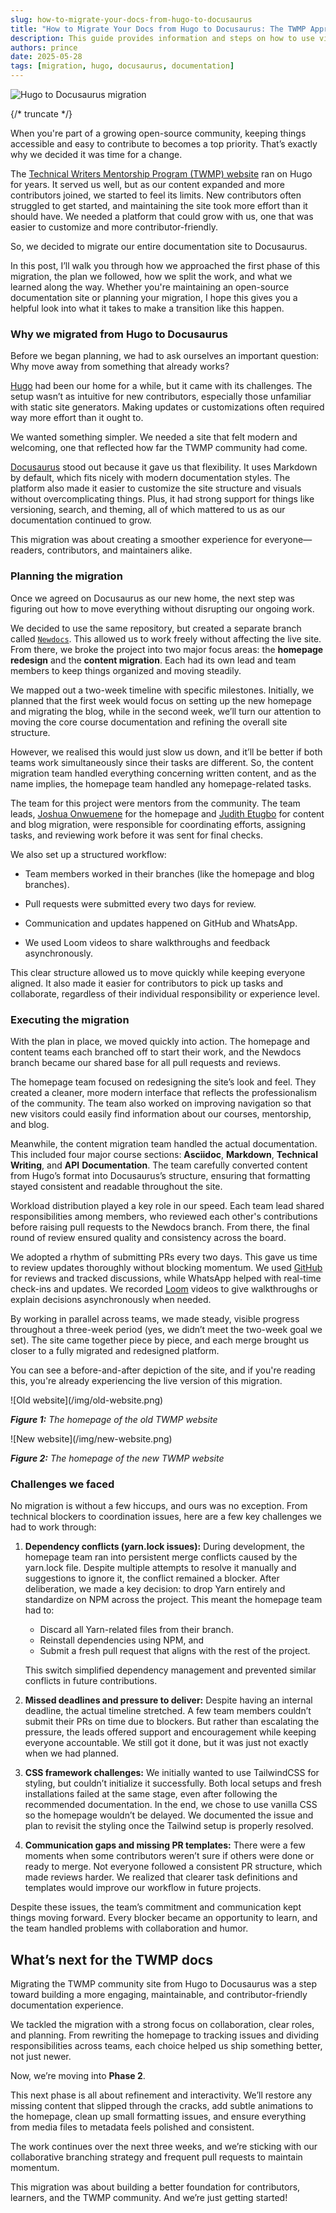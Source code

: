 ```yaml
---
slug: how-to-migrate-your-docs-from-hugo-to-docusaurus
title: "How to Migrate Your Docs from Hugo to Docusaurus: The TWMP Approach"
description: This guide provides information and steps on how to use visual studio code for beginners, its features and navigating through it
authors: prince
date: 2025-05-28
tags: [migration, hugo, docusaurus, documentation]
---
```


![Hugo to Docusaurus migration](/img/hugo-to-docusaurus.png)

{/* truncate */}

When you're part of a growing open-source community, keeping things accessible and easy to contribute to becomes a top priority. That’s exactly why we decided it was time for a change.

The [Technical Writers Mentorship Program (TWMP) website](https://technicalwritingmp.com/) ran on Hugo for years. It served us well, but as our content expanded and more contributors joined, we started to feel its limits. New contributors often struggled to get started, and maintaining the site took more effort than it should have. We needed a platform that could grow with us, one that was easier to customize and more contributor-friendly.

So, we decided to migrate our entire documentation site to Docusaurus.

In this post, I’ll walk you through how we approached the first phase of this migration, the plan we followed, how we split the work, and what we learned along the way. Whether you're maintaining an open-source documentation site or planning your migration, I hope this gives you a helpful look into what it takes to make a transition like this happen.

### Why we migrated from Hugo to Docusaurus

Before we began planning, we had to ask ourselves an important question: Why move away from something that already works?

[Hugo](https://gohugo.io/) had been our home for a while, but it came with its challenges. The setup wasn’t as intuitive for new contributors, especially those unfamiliar with static site generators. Making updates or customizations often required way more effort than it ought to.

We wanted something simpler. We needed a site that felt modern and welcoming, one that reflected how far the TWMP community had come.

[Docusaurus](https://docusaurus.io/) stood out because it gave us that flexibility. It uses Markdown by default, which fits nicely with modern documentation styles. The platform also made it easier to customize the site structure and visuals without overcomplicating things. Plus, it had strong support for things like versioning, search, and theming, all of which mattered to us as our documentation continued to grow.

This migration was about creating a smoother experience for everyone—readers, contributors, and maintainers alike.

### Planning the migration

Once we agreed on Docusaurus as our new home, the next step was figuring out how to move everything without disrupting our ongoing work.

We decided to use the same repository, but created a separate branch called [`Newdocs`](https://github.com/Technical-writing-mentorship-program/Technicalwritingcourse/tree/Newdocs). This allowed us to work freely without affecting the live site. From there, we broke the project into two major focus areas: the **homepage redesign** and the **content migration**. Each had its own lead and team members to keep things organized and moving steadily.

We mapped out a two-week timeline with specific milestones. Initially, we planned that the first week would focus on setting up the new homepage and migrating the blog, while in the second week, we’ll turn our attention to moving the core course documentation and refining the overall site structure.

However, we realised this would just slow us down, and it’ll be better if both teams work simultaneously since their tasks are different. So, the content migration team handled everything concerning written content, and as the name implies, the homepage team handled any homepage-related tasks.

The team for this project were mentors from the community. The team leads, [Joshua Onwuemene](https://github.com/onwuemenejoshua) for the homepage and [Judith Etugbo](https://github.com/Nickyshe) for content and blog migration, were responsible for coordinating efforts, assigning tasks, and reviewing work before it was sent for final checks.

We also set up a structured workflow:

* Team members worked in their branches (like the homepage and blog branches).

* Pull requests were submitted every two days for review.

* Communication and updates happened on GitHub and WhatsApp.

* We used Loom videos to share walkthroughs and feedback asynchronously.

This clear structure allowed us to move quickly while keeping everyone aligned. It also made it easier for contributors to pick up tasks and collaborate, regardless of their individual responsibility or experience level.

### Executing the migration

With the plan in place, we moved quickly into action. The homepage and content teams each branched off to start their work, and the Newdocs branch became our shared base for all pull requests and reviews.

The homepage team focused on redesigning the site’s look and feel. They created a cleaner, more modern interface that reflects the professionalism of the community. The team also worked on improving navigation so that new visitors could easily find information about our courses, mentorship, and blog.

Meanwhile, the content migration team handled the actual documentation. This included four major course sections: **Asciidoc**, **Markdown**, **Technical Writing**, and **API** **Documentation**. The team carefully converted content from Hugo’s format into Docusaurus’s structure, ensuring that formatting stayed consistent and readable throughout the site.

Workload distribution played a key role in our speed. Each team lead shared responsibilities among members, who reviewed each other's contributions before raising pull requests to the Newdocs branch. From there, the final round of review ensured quality and consistency across the board.

We adopted a rhythm of submitting PRs every two days. This gave us time to review updates thoroughly without blocking momentum. We used [GitHub](https://github.com/Technical-writing-mentorship-program/Technicalwritingcourse) for reviews and tracked discussions, while WhatsApp helped with real-time check-ins and updates. We recorded [Loom](https://www.loom.com/share/8097d60aaee84d5089d6e126ef383a35?sid=bfce3405-7c89-4be9-9411-99cef4b22672) videos to give walkthroughs or explain decisions asynchronously when needed.

By working in parallel across teams, we made steady, visible progress throughout a three-week period (yes, we didn’t meet the two-week goal we set). The site came together piece by piece, and each merge brought us closer to a fully migrated and redesigned platform.

You can see a before-and-after depiction of the site, and if you're reading this, you're already experiencing the live version of this migration.

<div style={{ textAlign: 'center' }}>
  ![Old website](/img/old-website.png)
</div>

***Figure 1:*** *The homepage of the old TWMP website*

<div style={{ textAlign: 'center' }}>
  ![New website](/img/new-website.png)
</div>

***Figure 2:*** *The homepage of the new TWMP website*

### Challenges we faced

No migration is without a few hiccups, and ours was no exception. From technical blockers to coordination issues, here are a few key challenges we had to work through:

1. **Dependency conflicts (yarn.lock issues):** During development, the homepage team ran into persistent merge conflicts caused by the yarn.lock file. Despite multiple attempts to resolve it manually and suggestions to ignore it, the conflict remained a blocker. After deliberation, we made a key decision: to drop Yarn entirely and standardize on NPM across the project. This meant the homepage team had to:  
    * Discard all Yarn-related files from their branch.  
    * Reinstall dependencies using NPM, and  
    * Submit a fresh pull request that aligns with the rest of the project.  
  
    This switch simplified dependency management and prevented similar conflicts in future contributions.  
  
2. **Missed deadlines and pressure to deliver:** Despite having an internal deadline, the actual timeline stretched. A few team members couldn’t submit their PRs on time due to blockers. But rather than escalating the pressure, the leads offered support and encouragement while keeping everyone accountable. We still got it done, but it was just not exactly when we had planned.

3. **CSS framework challenges:** We initially wanted to use TailwindCSS for styling, but couldn’t initialize it successfully. Both local setups and fresh installations failed at the same stage, even after following the recommended documentation. In the end, we chose to use vanilla CSS so the homepage wouldn’t be delayed. We documented the issue and plan to revisit the styling once the Tailwind setup is properly resolved.

4. **Communication gaps and missing PR templates:** There were a few moments when some contributors weren’t sure if others were done or ready to merge. Not everyone followed a consistent PR structure, which made reviews harder. We realized that clearer task definitions and templates would improve our workflow in future projects.

Despite these issues, the team’s commitment and communication kept things moving forward. Every blocker became an opportunity to learn, and the team handled problems with collaboration and humor.

## What’s next for the TWMP docs

Migrating the TWMP community site from Hugo to Docusaurus was a step toward building a more engaging, maintainable, and contributor-friendly documentation experience.

We tackled the migration with a strong focus on collaboration, clear roles, and planning. From rewriting the homepage to tracking issues and dividing responsibilities across teams, each choice helped us ship something better, not just newer.

Now, we’re moving into **Phase 2**.

This next phase is all about refinement and interactivity. We’ll restore any missing content that slipped through the cracks, add subtle animations to the homepage, clean up small formatting issues, and ensure everything from media files to metadata feels polished and consistent.

The work continues over the next three weeks, and we’re sticking with our collaborative branching strategy and frequent pull requests to maintain momentum.

This migration was about building a better foundation for contributors, learners, and the TWMP community. And we’re just getting started\!
